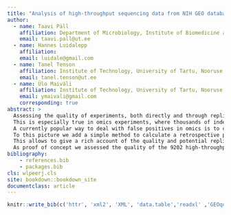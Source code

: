```yaml
---
title: "Analysis of high-throughput sequencing data from NIH GEO database"
author: 
  - name: Taavi Päll
    affiliation: Department of Microbiology, Institute of Biomedicine and Translational Medicine, University of Tartu, Ravila 19, Tartu, 50411, Estonia
    email: taavi.pall@ut.ee
  - name: Hannes Luidalepp
    affiliation: 
    email: luidale@gmail.com
  - name: Tanel Tenson
    affiliation: Institute of Technology, University of Tartu, Nooruse 1, 50411, Tartu, Estonia
    email: tanel.tenson@ut.ee
  - name: Ülo Maiväli
    affiliation: Institute of Technology, University of Tartu, Nooruse 1, 50411, Tartu, Estonia
    email: ymaivali@gmail.com
    corresponding: true
abstract: >
  Assessing the quality of experiments, both directly and through replication attempts, is becoming a grave concern in biomedicine. 
  This is especially true in omics experiments, where thousands of independent measurements are done in parallel, with the understanding that only a small minority will probe scientifically meaningful effects – a state of affairs conductive to mistaking false positives for scientific discoveries. 
  A currently popular way to deal with false positives in omics is to calculate the Bayesian false-discovery rate (FDR) using, for the prior, the information present in the multitude of parallel measurements of a single omics experiment. 
  To this picture we add a simple method to calculate a retrospective power that is compatible with the FDR. 
  This allows to give a rich account of the quality and potential replicability of the results of almost any omics experiment. 
  As proof of concept we assessed the quality of the 9202 high-throughput sequencing experiments from Entrez GEO database.
bibliography: 
    - references.bib
    - packages.bib
cls: wlpeerj.cls
site: bookdown::bookdown_site
documentclass: article
---
```


```r
knitr::write_bib(c('httr', 'xml2', 'XML', 'data.table','readxl' ,'GEOquery','tidyverse', 'lubridate', 'stringr','formattable', 'Biobase', 'grid', 'gridExtra','knitr', 'rmarkdown'), 'packages.bib')
```

